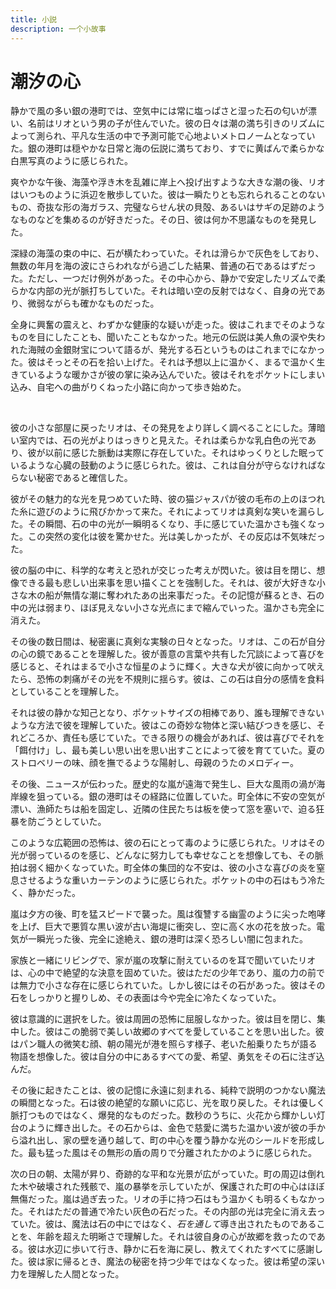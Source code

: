 ```yaml
---
title: 小説
description: 一个小故事
---
```


# 潮汐の心

静かで風の多い銀の港町では、空気中には常に塩っぱさと湿った石の匂いが漂い、名前はリオという男の子が住んでいた。彼の日々は潮の満ち引きのリズムによって測られ、平凡な生活の中で予測可能で心地よいメトロノームとなっていた。銀の港町は穏やかな日常と海の伝説に満ちており、すでに黄ばんで柔らかな白黒写真のように感じられた。

爽やかな午後、海藻や浮き木を乱雑に岸上へ投げ出すような大きな潮の後、リオはいつものように浜辺を散歩していた。彼は一瞬たりとも忘れられることのないもの、奇抜な形の海ガラス、完璧ならせん状の貝殻、あるいはサギの足跡のようなものなどを集めるのが好きだった。その日、彼は何か不思議なものを発見した。

深緑の海藻の束の中に、石が横たわっていた。それは滑らかで灰色をしており、無数の年月を海の波にさらわれながら過ごした結果、普通の石であるはずだった。ただし、一つだけ例外があった。その中心から、静かで安定したリズムで柔らかな内部の光が脈打ちしていた。それは暗い空の反射ではなく、自身の光であり、微弱ながらも確かなものだった。

全身に興奮の震えと、わずかな健康的な疑いが走った。彼はこれまでそのようなものを目にしたことも、聞いたこともなかった。地元の伝説は美人魚の涙や失われた海賊の金銀財宝について語るが、発光する石というものはこれまでになかった。彼はそっとその石を拾い上げた。それは予想以上に温かく、まるで温かく生きているような暖かさが彼の掌に染み込んでいた。彼はそれをポケットにしまい込み、自宅への曲がりくねった小路に向かって歩き始めた。

<br />

彼の小さな部屋に戻ったリオは、その発見をより詳しく調べることにした。薄暗い室内では、石の光がよりはっきりと見えた。それは柔らかな乳白色の光であり、彼が以前に感じた脈動は実際に存在していた。それはゆっくりとした眠っているような心臓の鼓動のように感じられた。彼は、これは自分が守らなければならない秘密であると確信した。

彼がその魅力的な光を見つめていた時、彼の猫ジャスパが彼の毛布の上のほつれた糸に遊びのように飛びかかって来た。それによってリオは真剣な笑いを漏らした。その瞬間、石の中の光が一瞬明るくなり、手に感じていた温かさも強くなった。この突然の変化は彼を驚かせた。光は美しかったが、その反応は不気味だった。

彼の脳の中に、科学的な考えと恐れが交じった考えが閃いた。彼は目を閉じ、想像できる最も悲しい出来事を思い描くことを強制した。それは、彼が大好きな小さな木の船が無情な潮に奪われたあの出来事だった。その記憶が蘇るとき、石の中の光は弱まり、ほぼ見えない小さな光点にまで縮んでいった。温かさも完全に消えた。

その後の数日間は、秘密裏に真剣な実験の日々となった。リオは、この石が自分の心の鏡であることを理解した。彼が善意の言葉や共有した冗談によって喜びを感じると、それはまるで小さな恒星のように輝く。大きな犬が彼に向かって吠えたら、恐怖の刺痛がその光を不規則に揺らす。彼は、この石は自分の感情を食料としていることを理解した。

それは彼の静かな知己となり、ポケットサイズの相棒であり、誰も理解できないような方法で彼を理解していた。彼はこの奇妙な物体と深い結びつきを感じ、それどころか、責任も感じていた。できる限りの機会があれば、彼は喜びでそれを「餌付け」し、最も美しい思い出を思い出すことによって彼を育てていた。夏のストロベリーの味、顔を撫でるような陽射し、母親のうたのメロディー。

その後、ニュースが伝わった。歴史的な嵐が遠海で発生し、巨大な風雨の渦が海岸線を狙っている。銀の港町はその経路に位置していた。町全体に不安の空気が漂い、漁師たちは船を固定し、近隣の住民たちは板を使って窓を塞いで、迫る狂暴を防ごうとしていた。

このような広範囲の恐怖は、彼の石にとって毒のように感じられた。リオはその光が弱っているのを感じ、どんなに努力しても幸せなことを想像しても、その脈拍は弱く細かくなっていた。町全体の集団的な不安は、彼の小さな喜びの炎を窒息させるような重いカーテンのように感じられた。ポケットの中の石はもう冷たく、静かだった。

嵐は夕方の後、町を猛スピードで襲った。風は復讐する幽霊のように尖った咆哮を上げ、巨大で悪質な黒い波が古い海堤に衝突し、空に高く水の花を放った。電気が一瞬光った後、完全に途絶え、銀の港町は深く恐ろしい闇に包まれた。

家族と一緒にリビングで、家が嵐の攻撃に耐えているのを耳で聞いていたリオは、心の中で絶望的な決意を固めていた。彼はただの少年であり、嵐の力の前では無力で小さな存在に感じられていた。しかし彼にはその石があった。彼はその石をしっかりと握りしめ、その表面は今や完全に冷たくなっていた。

彼は意識的に選択をした。彼は周囲の恐怖に屈服しなかった。彼は目を閉じ、集中した。彼はこの脆弱で美しい故郷のすべてを愛していることを思い出した。彼はパン職人の微笑む顔、朝の陽光が港を照らす様子、老いた船乗りたちが語る物語を想像した。彼は自分の中にあるすべての愛、希望、勇気をその石に注ぎ込んだ。

その後に起きたことは、彼の記憶に永遠に刻まれる、純粋で説明のつかない魔法の瞬間となった。石は彼の絶望的な願いに応じ、光を取り戻した。それは優しく脈打つものではなく、爆発的なものだった。数秒のうちに、火花から輝かしい灯台のように輝き出した。その石からは、金色で慈愛に満ちた温かい波が彼の手から溢れ出し、家の壁を通り越して、町の中心を覆う静かな光のシールドを形成した。最も猛った風はその無形の盾の周りで分離されたかのように感じられた。

次の日の朝、太陽が昇り、奇跡的な平和な光景が広がっていた。町の周辺は倒れた木や破壊された残骸で、嵐の暴挙を示していたが、保護された町の中心はほぼ無傷だった。嵐は過ぎ去った。リオの手に持つ石はもう温かくも明るくもなかった。それはただの普通で冷たい灰色の石だった。その内部の光は完全に消え去っていた。彼は、魔法は石の中にではなく、*石を通して*導き出されたものであることを、年齢を超えた明晰さで理解した。それは彼自身の心が故郷を救ったのである。彼は水辺に歩いて行き、静かに石を海に戻し、教えてくれたすべてに感謝した。彼は家に帰るとき、魔法の秘密を持つ少年ではなくなった。彼は希望の深い力を理解した人間となった。